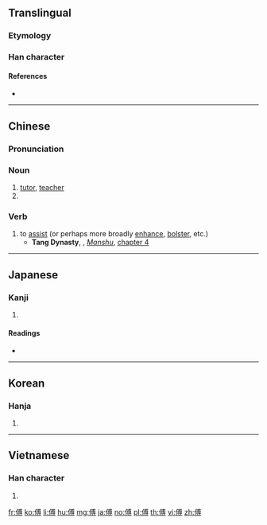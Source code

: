 ==Translingual==

===Etymology===
{{Han compound|人|尃|c1=s|c2=p|t1=man|ls=psc}}

===Han character===
{{Han char|rn=9|rad=人|as=10|sn=12|four=23242|canj=OIBI|ids=⿰亻尃}}

====References====
* {{Han ref|kx=0112.190|dkj=00939|dj=0240.050|hdz=10201.050|uh=5085|ud=20613|bh=B3C5|bd=46021}}

----

==Chinese==
{{zh-forms}}

===Pronunciation===
{{zh-pron
|m=fù
|c=fu6
|mn=pò͘/hū/hù/poh
|mn_note=pò͘ - vernacular, hū, hù - literary; poh - dialectal
|mc=y
|oc=y
|ma=
|cat=n,v,pn
}}

===Noun===
{{zh-noun}}
# [[tutor]], [[teacher]]
# {{surname|lang=zh}}

===Verb===
{{zh-verb}}

# to [[assist]] (or perhaps more broadly [[enhance]], [[bolster]], etc.)
#* '''Tang Dynasty''', {{w|Fan Chuo (Tang dynasty)|Fan Chuo}}, ''[[s:Translation:Manshu|Manshu]]'', [[s:Translation:Manshu/Chapter_4|chapter 4]]
#*: {{zh-x|箭鏃 傅 毒藥|arrowheads '''laced with''' poison|CL}}
#*: {{zh-x|繡面蠻 初生 後 出月，以 針刺 面-上，以 青黛 傅 之。|The Face Tattoo Barbarians are tattooed on their face the month after birth, using needles '''laced with''' indigo dye.|CL}}

----

==Japanese==

===Kanji===
{{ja-kanji|grade=|rs=人10}}

# {{defn|lang=ja|sort=人10}}

====Readings====
* {{ja-readings|on=[[ふ]] (fu)|kun=[[もり]] (mori), [[つく]] (tsuku), [[かしずく]] (kashizuku)}}

----

==Korean==

===Hanja===
{{ko-hanja|hangeul=부|rv=bu|mr=pu}}

# {{defn|lang=ko|sort=人10}}

----

==Vietnamese==

===Han character===
{{vi-hantu|[[phó]]|rs=人10}}

# {{defn|lang=vi|sort=人10}}

[[fr:傅]]
[[ko:傅]]
[[li:傅]]
[[hu:傅]]
[[mg:傅]]
[[ja:傅]]
[[no:傅]]
[[pl:傅]]
[[th:傅]]
[[vi:傅]]
[[zh:傅]]